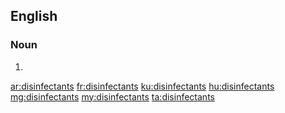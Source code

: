 ==English==

===Noun===
{{head|en|plural}}

# {{plural of|disinfectant|lang=en|nocat=1}}

[[ar:disinfectants]]
[[fr:disinfectants]]
[[ku:disinfectants]]
[[hu:disinfectants]]
[[mg:disinfectants]]
[[my:disinfectants]]
[[ta:disinfectants]]